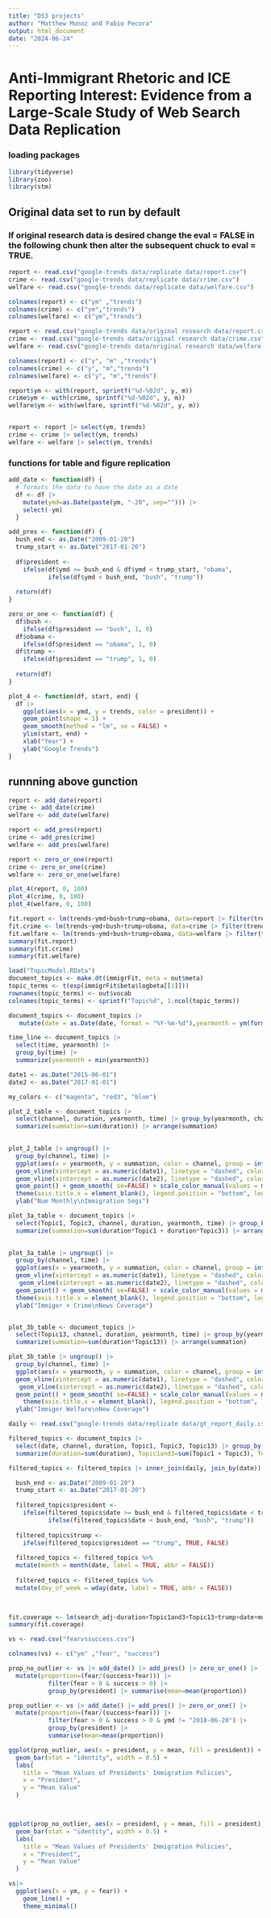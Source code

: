 ```yaml
---
title: "DS3 projects"
author: "Matthew Munoz and Fabio Pecora"
output: html_document
date: "2024-06-24"
---
```


# Anti-Immigrant Rhetoric and ICE Reporting Interest: Evidence from a Large-Scale Study of Web Search Data Replication

### loading packages

```r
library(tidyverse)
library(zoo)
library(stm)
```

## Original data set to run by default

### If original research data is desired change the eval = FALSE in the following chunk then alter the subsequent chuck to eval = TRUE.

```r
report <- read.csv("google-trends data/replicate data/report.csv")
crime <- read.csv("google-trends data/replicate data/crime.csv")
welfare <- read.csv("google-trends data/replicate data/welfare.csv")

colnames(report) <- c("ym" ,"trends")
colnames(crime) <- c("ym","trends")
colnames(welfare) <- c("ym","trends")
```

```r
report <- read.csv("google-trends data/original research data/report.csv")
crime <- read.csv("google-trends data/original research data/crime.csv")
welfare <- read.csv("google-trends data/original research data/welfare.csv")

colnames(report) <- c("y", "m" ,"trends")
colnames(crime) <- c("y", "m","trends")
colnames(welfare) <- c("y", "m","trends")

report$ym <- with(report, sprintf("%d-%02d", y, m))
crime$ym <- with(crime, sprintf("%d-%02d", y, m))
welfare$ym <- with(welfare, sprintf("%d-%02d", y, m))


report <- report |> select(ym, trends)
crime <- crime |> select(ym, trends)
welfare <- welfare |> select(ym, trends)
```

### functions for table and figure replication

```r
add_date <- function(df) {
  # formats the data to have the date as a date 
  df <- df |>  
    mutate(ymd=as.Date(paste(ym, "-20", sep=""))) |> 
    select(-ym)
  }
```

```r
add_pres <- function(df) {
  bush_end <- as.Date("2009-01-20")
  trump_start <- as.Date("2017-01-20")
  
  df$president <- 
    ifelse(df$ymd >= bush_end & df$ymd < trump_start, "obama", 
           ifelse(df$ymd < bush_end, "bush", "trump")) 
  
  return(df)
}
```

```r
zero_or_one <- function(df) {
  df$bush <- 
    ifelse(df$president == "bush", 1, 0) 
  df$obama <- 
    ifelse(df$president == "obama", 1, 0) 
  df$trump <- 
    ifelse(df$president == "trump", 1, 0) 
  
  return(df)
}
```

```r
plot_4 <- function(df, start, end) {
  df |>
    ggplot(aes(x = ymd, y = trends, color = president)) +
    geom_point(shape = 1) +
    geom_smooth(method = "lm", se = FALSE) + 
    ylim(start, end) +
    xlab("Year") +
    ylab("Google Trends")
}
```

## runnning above gunction

```r
report <- add_date(report) 
crime <- add_date(crime) 
welfare <- add_date(welfare) 
```

```r
report <- add_pres(report)
crime <- add_pres(crime) 
welfare <- add_pres(welfare)
```

```r
report <- zero_or_one(report)
crime <- zero_or_one(crime) 
welfare <- zero_or_one(welfare)
```

```r
plot_4(report, 0, 100)
plot_4(crime, 0, 100)
plot_4(welfare, 0, 100)
```

```r
fit.report <- lm(trends~ymd+bush+trump+obama, data=report |> filter(trends > 0))
fit.crime <- lm(trends~ymd+bush+trump+obama, data=crime |> filter(trends > 0))
fit.welfare <- lm(trends~ymd+bush+trump+obama, data=welfare |> filter(trends > 0))
summary(fit.report)
summary(fit.crime)
summary(fit.welfare)
```

```r
load("TopicModel.RData")
document_topics <- make.dt(immigrFit, meta = out$meta)
topic_terms <- t(exp(immigrFit$beta$logbeta[[1]]))
rownames(topic_terms) <- out$vocab
colnames(topic_terms) <- sprintf("Topic%d", 1:ncol(topic_terms))
```

```r
document_topics <- document_topics |> 
   mutate(date = as.Date(date, format = "%Y-%m-%d"),yearmonth = ym(format(date, "%Y-%m")))

time_line <- document_topics |> 
  select(time, yearmonth) |> 
  group_by(time) |> 
  summarize(yearmonth = min(yearmonth))

date1 <- as.Date("2015-06-01")
date2 <- as.Date("2017-01-01")

my_colors <- c("magenta", "red3", "blue")
```

```r
plot_2_table <- document_topics |> 
  select(channel, duration, yearmonth, time) |> group_by(yearmonth, channel, time) |>
  summarize(summation=sum(duration)) |> arrange(summation) 
 

plot_2_table |> ungroup() |> 
  group_by(channel, time) |> 
  ggplot(aes(x = yearmonth, y = summation, color = channel, group = interaction(channel, time))) + 
  geom_vline(xintercept = as.numeric(date1), linetype = "dashed", color = "black") +
  geom_vline(xintercept = as.numeric(date2), linetype = "dashed", color = "black") +
  geom_point() + geom_smooth( se=FALSE) + scale_color_manual(values = my_colors) +
  theme(axis.title.x = element_blank(), legend.position = "bottom", legend.title = element_blank()) +
  ylab("Num Monthly\nImmigration Segs") 

plot_3a_table <- document_topics |> 
  select(Topic1, Topic3, channel, duration, yearmonth, time) |> group_by(yearmonth, channel, time) |>
  summarize(summation=sum(duration*Topic1 + duration*Topic3)) |> arrange(summation) 
 

plot_3a_table |> ungroup() |> 
  group_by(channel, time) |> 
  ggplot(aes(x = yearmonth, y = summation, color = channel, group = interaction(channel, time))) + 
  geom_vline(xintercept = as.numeric(date1), linetype = "dashed", color = "black") +
   geom_vline(xintercept = as.numeric(date2), linetype = "dashed", color = "black") +
  geom_point() + geom_smooth( se=FALSE) + scale_color_manual(values = my_colors) +
  theme(axis.title.x = element_blank(), legend.position = "bottom", legend.title = element_blank()) +
  ylab("Immiger + Crime\nNews Coverage") 


plot_3b_table <- document_topics |> 
  select(Topic13, channel, duration, yearmonth, time) |> group_by(yearmonth, channel, time) |>
  summarize(summation=sum(duration*Topic13)) |> arrange(summation) 

plot_3b_table |> ungroup() |> 
  group_by(channel, time) |> 
  ggplot(aes(x = yearmonth, y = summation, color = channel, group = interaction(channel, time))) + 
  geom_vline(xintercept = as.numeric(date1), linetype = "dashed", color = "black") +
   geom_vline(xintercept = as.numeric(date2), linetype = "dashed", color = "black") +
  geom_point() + geom_smooth( se=FALSE) + scale_color_manual(values = my_colors) +
    theme(axis.title.x = element_blank(), legend.position = "bottom", legend.title = element_blank()) +
  ylab("Immiger Welfare\nNew Coverage") 
```

```r
daily <- read.csv("google-trends data/replicate data/gt_report_daily.csv") |> select(date, search, search_adj) |>  mutate(date=as.Date(date))
```

```r
filtered_topics <- document_topics |> 
  select(date, channel, duration, Topic1, Topic3, Topic13) |> group_by(date) |> 
  summarize(duration=sum(duration), Topic1and3=sum(Topic1 + Topic3), Topic13=sum(Topic13))
```

```r
filtered_topics <- filtered_topics |> inner_join(daily, join_by(date)) 

```

```r
  bush_end <- as.Date("2009-01-20")
  trump_start <- as.Date("2017-01-20")
  
  filtered_topics$president <- 
    ifelse(filtered_topics$date >= bush_end & filtered_topics$date < trump_start, "obama", 
           ifelse(filtered_topics$date < bush_end, "bush", "trump")) 
  
  filtered_topics$trump <- 
    ifelse(filtered_topics$president == "trump", TRUE, FALSE) 
  
  filtered_topics <- filtered_topics %>%
  mutate(month = month(date, label = TRUE, abbr = FALSE))
  
  filtered_topics <- filtered_topics %>%
  mutate(day_of_week = wday(date, label = TRUE, abbr = FALSE))
  


fit.coverage <- lm(search_adj~duration+Topic1and3+Topic13+trump+date+month+day_of_week, data=filtered_topics)
summary(fit.coverage)
```

```r
vs <- read.csv("fearvssuccess.csv")

colnames(vs) <- c("ym" ,"fear", "success")

prop_no_outlier <- vs |> add_date() |> add_pres() |> zero_or_one() |> 
  mutate(proportion=(fear/(success+fear))) |> 
           filter(fear > 0 & success > 0) |>
           group_by(president) |> summarise(mean=mean(proportion))

prop_outlier <- vs |> add_date() |> add_pres() |> zero_or_one() |> 
  mutate(proportion=(fear/(success+fear))) |> 
           filter(fear > 0 & success > 0 & ymd != "2018-06-20") |> 
           group_by(president) |> 
           summarise(mean=mean(proportion))
```

```r

ggplot(prop_outlier, aes(x = president, y = mean, fill = president)) +
  geom_bar(stat = "identity", width = 0.5) +
  labs(
    title = "Mean Values of Presidents' Immigration Policies",
    x = "President",
    y = "Mean Value"
  )



ggplot(prop_no_outlier, aes(x = president, y = mean, fill = president)) +
  geom_bar(stat = "identity", width = 0.5) +
  labs(
    title = "Mean Values of Presidents' Immigration Policies",
    x = "President",
    y = "Mean Value"
  )

```

```r
vs|>
  ggplot(aes(x = ym, y = fear)) +
    geom_line() +
    theme_minimal()




```

